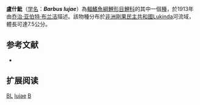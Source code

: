 {{Speciesbox 
| taxon = Barbus lujae
| status = DD
| status_system = IUCN3.1
| authority = [[乔治·亚伯特·布兰洁|Boulenger]], 1913
| synonyms = 
}}
'''盧什魮'''（[[学名|学名]]：'''''Barbus lujae'''''）為[[輻鰭魚綱|輻鰭魚綱]][[鯉形目|鯉形目]][[鯉科|鯉科]]的其中一個[[種|種]]，於1913年由[[乔治·亚伯特·布兰洁|乔治·亚伯特·布兰洁]]描述。該物種分布於[[非洲|非洲]][[剛果民主共和國|剛果民主共和國]]Lukinda河流域，體長可達7.5公分。

==参考文献==
*{{FishBase_species|genus=Barbus|species=lujae|year=2011|month=12}}

==扩展阅读==
{{refbegin}}
{{wikispecies-inline|Barbus lujae|盧什魮}}
{{refend}}
{{Taxonbar|from=Q1984849}}

[[Category:IUCN红色名录数据缺乏物种|BL]]
[[Category:魮屬|lujae]]
[[Category:1913年描述的魚類|B]]

{{魚類小作品}}